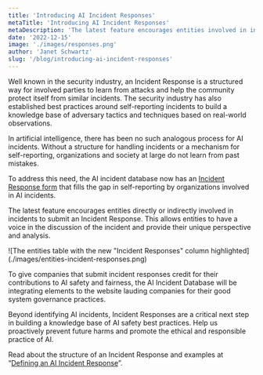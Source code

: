 ```yaml
---
title: 'Introducing AI Incident Responses'
metaTitle: 'Introducing AI Incident Responses'
metaDescription: 'The latest feature encourages entities involved in incidents to submit an Incident Response. This allows entities to have a voice in the discussion of the incident.'
date: '2022-12-15'
image: './images/responses.png'
author: 'Janet Schwartz'
slug: '/blog/introducing-ai-incident-responses'
---
```


Well known in the security industry, an Incident Response is a structured way for involved parties to learn from attacks and help the community protect itself from similar incidents. The security industry has also established best practices around self-reporting incidents to build a knowledge base of adversary tactics and techniques based on real-world observations.

In artificial intelligence, there has been no such analogous process for AI incidents. Without a structure for handling incidents or a mechanism for self-reporting, organizations and society at large do not learn from past mistakes.

To address this need, the AI incident database now has an [Incident Response form](/apps/submit/?tags=response) that fills the gap in self-reporting by organizations involved in AI incidents.

The latest feature encourages entities directly or indirectly involved in incidents to submit an Incident Response. This allows entities to have a voice in the discussion of the incident and provide their unique perspective and analysis.

<div>![The entities table with the new "Incident Responses" column highlighted](./images/entities-incident-responses.png)</div>

To give companies that submit incident responses credit for their contributions to AI safety and fairness,
the AI Incident Database will be integrating elements to the website lauding companies for their good
system governance practices.

Beyond identifying AI incidents, Incident Responses are a critical next step in building a knowledge base of AI safety best practices. Help us proactively prevent future harms and promote the ethical and responsible practice of AI.

Read about the structure of an Incident Response and examples at “[Defining an AI Incident Response](/research/5-response)”.

